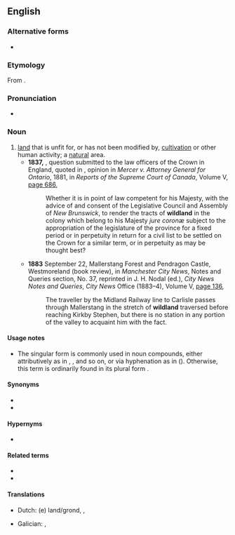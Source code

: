 ==English==

===Alternative forms===
* {{l|en|wild land}}

===Etymology===
From {{compound|en|wild|land}}.

===Pronunciation===
* {{hyphenation|en|wild|land}}

===Noun===
{{en-noun|~}}

# [[land]] that is unfit for, or has not been modified by, [[cultivation]] or other human activity; a [[natural]] area.
#* '''1837,''' {{w|Charles Grant, 1st Baron Glenelg|Lord Glenelg}}, question submitted to the law officers of the Crown in England, quoted in {{w|John Wellington Gwynne|Justice Gwynne}}, opinion in ''Mercer v. Attorney General for Ontario'', 1881, in ''Reports of the Supreme Court of Canada'', Volume V, [http://books.google.com/books?id=3JoDAAAAQAAJ&pg=RA1-PA686&dq=wildland page 686],
#*: Whether it is in point of law competent for his Majesty, with the advice of and consent of the Legislative Council and Assembly of ''New Brunswick'', to render the tracts of '''wildland''' in the colony which belong to his Majesty ''jure coronæ'' subject to the appropriation of the legislature of the province for a fixed period or in perpetuity in return for a civil list to be settled on the Crown for a similar term, or in perpetuity as may be thought best?
#* '''1883''' September 22, Mallerstang Forest and Pendragon Castle, Westmoreland (book review), in ''Manchester City News'', Notes and Queries section, No. 37, reprinted in J. H. Nodal (ed.), ''City News Notes and Queries'', ''City News'' Office (1883–4), Volume V, [http://books.google.com/books?id=1fEHAAAAQAAJ&pg=PA136&dq=wildland page 136],
#*: The traveller by the Midland Railway line to Carlisle passes through Mallerstang in the stretch of '''wildland''' traversed before reaching Kirkby Stephen, but there is no station in any portion of the valley to acquaint him with the fact.

====Usage notes====
* The singular form {{m|en||wildland}} is commonly used in noun compounds, either attributively as in {{m|en||wildland fire}}, {{m|en||wildland ecosystem}}, {{m|en||wildland preservation}} and so on, or via hyphenation as in {{m|en||wildland-urban interface}} ({{m|en|WUI}}). Otherwise, this term is ordinarily found in its plural form {{m|en|wildlands}}.

====Synonyms====
* {{l|en|wasteland}}
* {{l|en|wilderness}}

====Hypernyms====
* {{l|en|land}}

====Related terms====
* {{l|en|wildlife}}
* {{l|en|wildling}}

====Translations====
{{trans-top|natural area}}
* Dutch: {{t+|nl|onbebouwd}}(e) land/grond, {{t+|nl|wildernis}}, {{t+|nl|woestenij}}
{{trans-mid}}
* Galician: {{t|gl|monte|m}}, {{t+|gl|fraga|f}}
{{trans-bottom}}